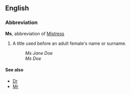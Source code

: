 ==English==
===Abbreviation===
'''Ms''', abbreviation of [[Mistress]]
# A title used before an adult female's name or surname.
#:''Ms Jane Doe''
#:''Ms Doe''

====See also====
*[[Dr]]
*[[Mr]]
